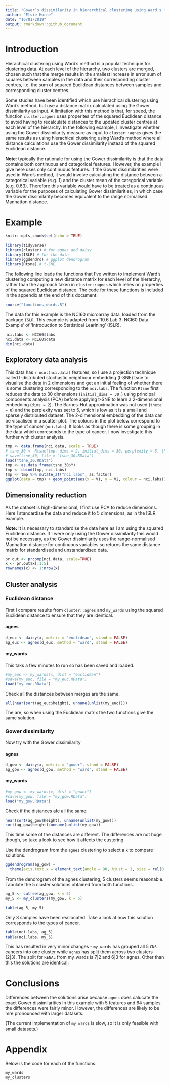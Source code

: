 ```yaml
---
title: "Gower’s dissimilarity in hierarchical clustering using Ward's method"
author: "Elsie Horne"
date: "16/01/2019"
output: rmarkdown::github_document
---
```


# Introduction
Hierachical clustering using Ward's method is a popular technique for clustering data. At each level of the hierarchy, two clusters are merged, chosen such that the merge results in the smallest increase in error sum of squares between samples in the data and their corresponding cluster centres, i.e. the sum of squared Euclidean distances between samples and corresponding cluster centres.

Some studies have been identified which use hierachical clustering using Ward's method, but use a distance matrix calculated using the Gower dissimilarity as input. A limitation with this method is that, for speed, the function `cluster::agnes` uses properites of the squared Euclidean distance to avoid having to recalculate distances to the updated cluster centres at each level of the hierarchy. In the following example, I investigate whether using the Gower dissimilarity measure as input to `cluster::agnes` gives the same results as using hierachical clustering using Ward's method where all distance calculations use the Gower dissimilarity instead of the squared Euclidean distance.

**Note**: typically the rationale for using the Gower dissimilarity is that the data contains both continuous and categorical features. However, the example I give here uses only continuous features. If the Gower dissimilarities were used in Ward's method, it would involve calculating the distance between a categorical variable (e.g. 1) and the cluster mean of the categorical variable (e.g. 0.63). Therefore this variable would have to be treated as a continuous variable for the purposes of calculating Gower dissimilarities, in which case the Gower dissimilarity becomes equivalent to the range normalised Manhatton distance.

# Example

```r
knitr::opts_chunk$set(echo = TRUE)
```

```r
library(tidyverse)
library(cluster) # for agnes and daisy
library(ISLR) # for the data
library(ggdendro) # ggplot dendrogram
library(Rtsne) # t-SNE
```

The following line loads the functions that I've written to implement Ward's clustering computing a new distance matrix for each level of the hierarchy, rather than the approach taken in `cluster::agnes` which relies on properties of the squared Euclidean distance. The code for these functions is included in the appendix at the end of this document.


```r
source("functions_wards.R")
```

The data for this example is the NCI60 microarray data, loaded from the package `ISLR`. This example is adapted from '10.6 Lab 3: NCI60 Data Example' of 'Introduction to Statistical Learining' (ISLR).

```r
nci.labs <- NCI60$labs
nci.data <- NCI60$data
dim(nci.data)
```

## Exploratory data analysis

This data has `r ncol(nci.data)` features, so I use a projection technique called t-distributed stochastic neightbour embedding (t-SNE) tsne to visualise the data in 2 dimensions and get an initial feeling of whether there is some clustering corresponding to the `nci.labs`. The function `Rtsne` first reduces the data to 30 dimensions (`initial_dims = 30,`) using principal components analysis (PCA) before applying t-SNE to learn a 2-dimensional embedding (`dims = 2`). The Barnes-Hut approximation was not used (`theta = 0`) and the perplexity was set to 5, which is low as it is a small and sparsely distributed dataset. The 2-dimensional embedding of the data can be visualised in a scatter plot. The colours in the plot below correspond to the type of cancer (`nci.labs`). It looks as though there is some grouping in the data which corresonds to the type of cancer. I now investigate this further with cluster analysis.

```r
tmp <- data.frame(nci.data, scale = TRUE)
# tsne_30 <- Rtsne(tmp, dims = 2, initial_dims = 30, perplexity = 5, theta = 0, pca = TRUE)
# save(tsne_30, file = "tsne_30.RData")
load("tsne_30.RData")
tmp <- as.data.frame(tsne_30$Y)
tmp <- cbind(tmp, nci.labs)
tmp <- tmp %>% mutate_at("nci.labs", as.factor)
ggplot(data = tmp) + geom_point(aes(x = V1, y = V2, colour = nci.labs))
```

## Dimensionality reduction

As the dataset is high-dimensional, I first use PCA to reduce dimensions. Here I standardise the data and reduce it to 5 dimensions, as in the ISLR example.

**Note:** It is necessary to standardise the data here as I am using the squared Euclidean distance. If I were only using the Gower dissimilarity this would not be necessary, as the Gower dissimilarity uses the range-normalised Manhatton distance for continuous variables so returns the same distance matrix for standardised and unstandardised data.

```r
pr.out <- prcomp(nci.data, scale=TRUE)
x <- pr.out$x[,1:5]
rownames(x) <- 1:nrow(x)
```

## Cluster analysis

### Euclidean distance
First I compare results from `cluster::agnes` and `my_wards` using the squared Euclidean distance to ensure that they are identical.

#### agnes

```r
d_euc <- daisy(x, metric = "euclidean", stand = FALSE)
ag_euc <- agnes(d_euc, method = "ward", stand = FALSE)
```

#### my_wards
This taks a few minutes to run so has been saved and loaded.

```r
#my_euc <- my_wards(x, dist = "euclidean")
#save(my_euc, file = "my_euc.RData")
load("my_euc.RData")
```

Check all the distances between merges are the same.

```r
all(near(sort(ag_euc$height), unname(unlist(my_euc))))
```

The are, so when using the Euclidean matrix the two functions give the same solution.

### Gower dissimilarity
Now try with the Gower dissimilarity

#### agnes

```r
d_gow <- daisy(x, metric = "gower", stand = FALSE)
ag_gow <- agnes(d_gow, method = "ward", stand = FALSE)
```

#### my_wards

```r
#my_gow <- my_wards(x, dist = "gower")
#save(my_gow, file = "my_gow.RData")
load("my_gow.RData")
```

Check if the distances afe all the same:

```r
near(sort(ag_gow$height), unname(unlist(my_gow)))
sort(ag_gow$height)/unname(unlist(my_gow))
```

This time some of the distances are different. The differences are not huge though, so take a look to see how it affects the custering.

Use the dendrogram from the `agnes` clustering to select a `k` to compare solutions.

```r
ggdendrogram(ag_gow) +
  theme(axis.text.x = element_text(angle = 90, hjust = 1, size = rel(0.8)))
```

From the dendrogram of the agnes clustering, 5 clusters seems reasonable. Tabulate the 5 cluster solutions obtained from both functions.

```r
ag_5 <- cutree(ag_gow, k = 5)
my_5 <- my_clusters(my_gow, k = 5)

table(ag_5, my_5)
```

Only 3 samples have been reallocated. Take a look at how this solution corresponds to the types of cancer.

```r
table(nci.labs, ag_5)
table(nci.labs, my_5)
```

This has resulted in very minor changes - `my_wards` has grouped all 5 `CNS` cancers into one cluster while `agnes` has split them across two clusters (2|3). The split for `RENAL` from my_wards is 7|2 and 6|3 for agnes. Other than this the solutions are identical. 

# Conclusions

Differences between the solutions arise because `agnes` does calucate the exact Gower dissimilarities In this example with 5 features and 64 samples the differences were fairly minor. However, the differences are likely to be mre pronounced with larger datasets.

(The current implementation of `my_wards` is slow, so it is only feasible with small datasets.)


# Appendix
Below is the code for each of the functions.

```r
my_wards
my_clusters
```

